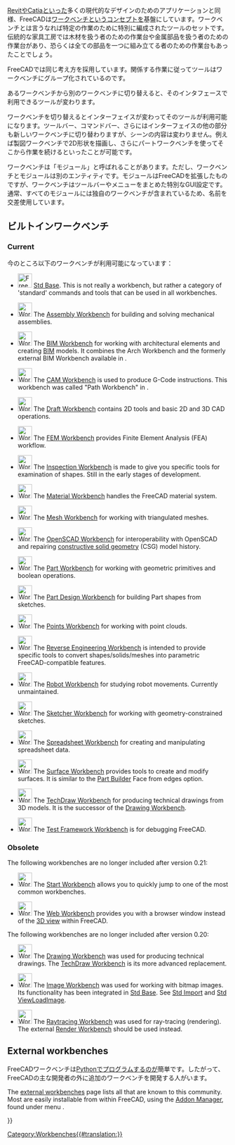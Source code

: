 <languages/>

{{Docnav/ja
|[[Property_editor/ja|プロパティ・エディタ]]
|[[Std_Base/ja|共通ツール]]
|IconL=
|IconR=Freecad.svg
}}

[[wikipedia:Revit|Revit]]や[[wikipedia:CATIA|Catia]]といった多くの現代的なデザインのためのアプリケーションと同様、FreeCADは[[wikipedia:Workbench|ワークベンチ]]というコンセプトを基盤にしています。ワークベンチとは言うなれば特定の作業のために特別に編成されたツールのセットです。伝統的な家具工房では木材を扱う者のための作業台や金属部品を扱う者のための作業台があり、恐らくは全ての部品を一つに組み立てる者のための作業台もあったことでしょう。

FreeCADでは同じ考え方を採用しています。関係する作業に従ってツールはワークベンチにグループ化されているのです。

あるワークベンチから別のワークベンチに切り替えると、そのインタフェースで利用できるツールが変わります。

ワークベンチを切り替えるとインターフェイスが変わってそのツールが利用可能になります。ツールバー、コマンドバー、さらにはインターフェイスの他の部分も新しいワークベンチに切り替わりますが、シーンの内容は変わりません。例えば製図ワークベンチで2D形状を描画し、さらにパートワークベンチを使ってそこから作業を続けるといったことが可能です。

<div class="mw-translate-fuzzy">
ワークベンチは「モジュール」と呼ばれることがあります。ただし、ワークベンチとモジュールは別のエンティティです。モジュールはFreeCADを拡張したものですが、ワークベンチはツールバーやメニューをまとめた特別なGUI設定です。通常、すべてのモジュールには独自のワークベンチが含まれているため、名前を交差使用しています。
</div>

<span id="Built-in_workbenches"></span>
==ビルトインワークベンチ==

=== Current ===

<div class="mw-translate-fuzzy">
今のところ以下のワークベンチが利用可能になっています：
</div>

<!--Please keep this list consistent with Online_Help_Toc, User_hub and Manual:The_FreeCAD_Interface-->
* [[Image:Freecad.svg|32px]] [[Std_Base|Std Base]]. This is not really a workbench, but rather a category of 'standard' commands and tools that can be used in all workbenches.

* [[Image:Workbench_Assembly.svg|32px]] The [[Assembly_Workbench|Assembly Workbench]] for building and solving mechanical assemblies. {{Version|1.0}}

* [[Image:Workbench_BIM.svg|32px]] The [[BIM_Workbench|BIM Workbench]] for working with architectural elements and creating [https://en.wikipedia.org/wiki/Building_information_modeling BIM] models. It combines the Arch Workbench and the formerly external BIM Workbench available in {{VersionMinus|0.21}}.

* [[Image:Workbench_CAM.svg|32px]] The [[CAM_Workbench|CAM Workbench]] is used to produce G-Code instructions. This workbench was called "Path Workbench" in {{VersionMinus|0.21}}.

* [[Image:Workbench_Draft.svg|32px]] The [[Draft_Workbench|Draft Workbench]] contains 2D tools and basic 2D and 3D CAD operations.

* [[Image:Workbench_FEM.svg|32px]] The [[FEM_Workbench|FEM Workbench]] provides Finite Element Analysis (FEA) workflow.

* [[Image:Workbench_Inspection.svg|32px]] The [[Inspection_Workbench|Inspection Workbench]] is made to give you specific tools for examination of shapes. Still in the early stages of development.

* [[Image:Workbench_Material.svg|32px]] The [[Material_Workbench|Material Workbench]] handles the FreeCAD material system. {{Version|1.0}}

* [[Image:Workbench_Mesh.svg|32px]] The [[Mesh_Workbench|Mesh Workbench]] for working with triangulated meshes.

* [[Image:Workbench_OpenSCAD.svg|32px]] The [[OpenSCAD_Workbench|OpenSCAD Workbench]] for interoperability with OpenSCAD and repairing [[Constructive_solid_geometry|constructive solid geometry]] (CSG) model history.

* [[Image:Workbench_Part.svg|32px]] The [[Part_Workbench|Part Workbench]] for working with geometric primitives and boolean operations.

* [[Image:Workbench_PartDesign.svg|32px]] The [[PartDesign_Workbench|Part Design Workbench]] for building Part shapes from sketches.

* [[Image:Workbench_Points.svg|32px]] The [[Points_Workbench|Points Workbench]] for working with point clouds.

* [[Image:Workbench_Reverse_Engineering.svg|32px]] The [[Reverse_Engineering_Workbench|Reverse Engineering Workbench]] is intended to provide specific tools to convert shapes/solids/meshes into parametric FreeCAD-compatible features.

* [[Image:Workbench_Robot.svg|32px]] The [[Robot_Workbench|Robot Workbench]] for studying robot movements. Currently unmaintained.

* [[Image:Workbench_Sketcher.svg|32px]] The [[Sketcher_Workbench|Sketcher Workbench]] for working with geometry-constrained sketches.

* [[Image:Workbench_Spreadsheet.svg|32px]] The [[Spreadsheet_Workbench|Spreadsheet Workbench]] for creating and manipulating spreadsheet data.

* [[Image:Workbench_Surface.svg|32px]] The [[Surface_Workbench|Surface Workbench]] provides tools to create and modify surfaces. It is similar to the [[Part_Builder|Part Builder]] Face from edges option.

* [[Image:Workbench_TechDraw.svg|32px]] The [[TechDraw_Workbench|TechDraw Workbench]] for producing technical drawings from 3D models. It is the successor of the [[Drawing_Workbench|Drawing Workbench]].

* [[Image:Workbench_Test.svg|32px]] The [[Testing|Test Framework Workbench]] is for debugging FreeCAD.

=== Obsolete ===

The following workbenches are no longer included after version 0.21:

* [[Image:Workbench_Start.svg|32px]] The [[Start_Workbench|Start Workbench]] allows you to quickly jump to one of the most common workbenches.

* [[Image:Workbench_Web.svg|32px]] The [[Web_Workbench|Web Workbench]] provides you with a browser window instead of the [[3D_view|3D view]] within FreeCAD.

The following workbenches are no longer included after version 0.20:

* [[Image:Workbench_Drawing.svg|32px]] The [[Drawing_Workbench|Drawing Workbench]] was used for producing technical drawings. The [[TechDraw_Workbench|TechDraw Workbench]] is its more advanced replacement.

* [[Image:Workbench_Image.svg|32px]] The [[Image_Workbench|Image Workbench]] was used for working with bitmap images. Its functionality has been integrated in [[Std_Base|Std Base]]. See [[Std_Import|Std Import]] and [[Std_ViewLoadImage|Std ViewLoadImage]].

* [[Image:Workbench_Raytracing.svg|32px]] The [[Raytracing_Workbench|Raytracing Workbench]] was used for ray-tracing (rendering). The external [https://github.com/FreeCAD/FreeCAD-render Render Workbench] should be used instead.

== External workbenches ==

<div class="mw-translate-fuzzy">
FreeCADワークベンチは[[Python]]でプログラムするのが簡単です。したがって、FreeCADの主な開発者の外に追加のワークベンチを開発する人がいます。
</div>

The [[External_workbenches|external workbenches]] page lists all that are known to this community. Most are easily installable from within FreeCAD, using the [[Std_AddonMgr|Addon Manager]], found under menu {{MenuCommand|Tools → [[Image:Std_AddonMgr.svg|24px]] Addon manager}}. 


{{Docnav/ja
|[[Property_editor/ja|プロパティ・エディタ]]
|[[Std_Base/ja|共通ツール]]
|IconL=
|IconR=Freecad.svg
}}

{{Userdocnavi{{#translation:}}}}
[[Category:Workbenches{{#translation:}}]]